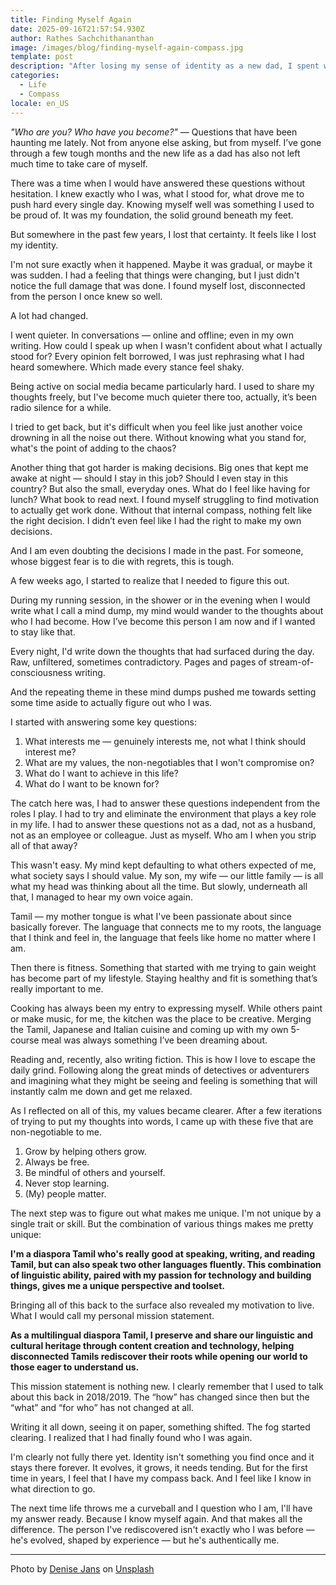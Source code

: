 ```yaml
---
title: Finding Myself Again
date: 2025-09-16T21:57:54.930Z
author: Rathes Sachchithananthan
image: /images/blog/finding-myself-again-compass.jpg
template: post
description: "After losing my sense of identity as a new dad, I spent weeks rediscovering who I am beyond my roles. Here's how I found my compass again through mind dumps, running sessions, and asking myself the hard questions."
categories:
  - Life
  - Compass
locale: en_US
---
```


_"Who are you? Who have you become?"_ — Questions that have been haunting me lately. Not from anyone else asking, but from myself. I’ve gone through a few tough months and the new life as a dad has also not left much time to take care of myself.

There was a time when I would have answered these questions without hesitation. I knew exactly who I was, what I stood for, what drove me to push hard every single day. Knowing myself well was something I used to be proud of. It was my foundation, the solid ground beneath my feet.

But somewhere in the past few years, I lost that certainty. It feels like I lost my identity.

I'm not sure exactly when it happened. Maybe it was gradual, or maybe it was sudden. I had a feeling that things were changing, but I just didn't notice the full damage that was done. I found myself lost, disconnected from the person I once knew so well.

A lot had changed.

I went quieter. In conversations — online and offline; even in my own writing. How could I speak up when I wasn't confident about what I actually stood for? Every opinion felt borrowed, I was just rephrasing what I had heard somewhere. Which made every stance feel shaky.

Being active on social media became particularly hard. I used to share my thoughts freely, but I've become much quieter there too, actually, it’s been radio silence for a while.

I tried to get back, but it's difficult when you feel like just another voice drowning in all the noise out there. Without knowing what you stand for, what's the point of adding to the chaos?

Another thing that got harder is making decisions. Big ones that kept me awake at night — should I stay in this job? Should I even stay in this country? But also the small, everyday ones. What do I feel like having for lunch? What book to read next. I found myself struggling to find motivation to actually get work done. Without that internal compass, nothing felt like the right decision. I didn’t even feel like I had the right to make my own decisions. 

And I am even doubting the decisions I made in the past. For someone, whose biggest fear is to die with regrets, this is tough.

A few weeks ago, I started to realize that I needed to figure this out.

During my running session, in the shower or in the evening when I would write what I call a mind dump, my mind would wander to the thoughts about who I had become. How I’ve become this person I am now and if I wanted to stay like that.

Every night, I'd write down the thoughts that had surfaced during the day. Raw, unfiltered, sometimes contradictory. Pages and pages of stream-of-consciousness writing.

And the repeating theme in these mind dumps pushed me towards setting some time aside to actually figure out who I was.

I started with answering some key questions:

1. What interests me — genuinely interests me, not what I think should interest me?
2. What are my values, the non-negotiables that I won't compromise on?
3. What do I want to achieve in this life?
4. What do I want to be known for?

The catch here was, I had to answer these questions independent from the roles I play. I had to try and eliminate the environment that plays a key role in my life. I had to answer these questions not as a dad, not as a husband, not as an employee or colleague. Just as myself. Who am I when you strip all of that away?

This wasn't easy. My mind kept defaulting to what others expected of me, what society says I should value. My son, my wife — our little family — is all what my head was thinking about all the time. But slowly, underneath all that, I managed to hear my own voice again.

Tamil — my mother tongue is what I've been passionate about since basically forever. The language that connects me to my roots, the language that I think and feel in, the language that feels like home no matter where I am.

Then there is fitness. Something that started with me trying to gain weight has become part of my lifestyle. Staying healthy and fit is something that’s really important to me.

Cooking has always been my entry to expressing myself. While others paint or make music, for me, the kitchen was the place to be creative. Merging the Tamil, Japanese and Italian cuisine and coming up with my own 5-course meal was always something I’ve been dreaming about.

Reading and, recently, also writing fiction. This is how I love to escape the daily grind. Following along the great minds of detectives or adventurers and imagining what they might be seeing and feeling is something that will instantly calm me down and get me relaxed.

As I reflected on all of this, my values became clearer. After a few iterations of trying to put my thoughts into words, I came up with these five that are non-negotiable to me.

1. Grow by helping others grow.
2. Always be free.
3. Be mindful of others and yourself.
4. Never stop learning.
5. (My) people matter.

The next step was to figure out what makes me unique. I'm not unique by a single trait or skill. But the combination of various things makes me pretty unique:

**I'm a diaspora Tamil who's really good at speaking, writing, and reading Tamil, but can also speak two other languages fluently. This combination of linguistic ability, paired with my passion for technology and building things, gives me a unique perspective and toolset.**

Bringing all of this back to the surface also revealed my motivation to live. What I would call my personal mission statement.

**As a multilingual diaspora Tamil, I preserve and share our linguistic and cultural heritage through content creation and technology, helping disconnected Tamils rediscover their roots while opening our world to those eager to understand us.**

This mission statement is nothing new. I clearly remember that I used to talk about this back in 2018/2019. The “how” has changed since then but the “what” and “for who” has not changed at all.

Writing it all down, seeing it on paper, something shifted. The fog started clearing. I realized that I had finally found who I was again.

I'm clearly not fully there yet. Identity isn't something you find once and it stays there forever. It evolves, it grows, it needs tending. But for the first time in years, I feel that I have my compass back. And I feel like I know in what direction to go.

The next time life throws me a curveball and I question who I am, I'll have my answer ready. Because I know myself again. And that makes all the difference. The person I've rediscovered isn't exactly who I was before — he's evolved, shaped by experience — but he's authentically me.

---

Photo by [Denise Jans](https://unsplash.com/@dmjdenise?utm_content=creditCopyText&utm_medium=referral&utm_source=unsplash) on [Unsplash](https://unsplash.com/photos/gold-pocket-watch-on-beach-KeJAicAQWF4?utm_content=creditCopyText&utm_medium=referral&utm_source=unsplash)